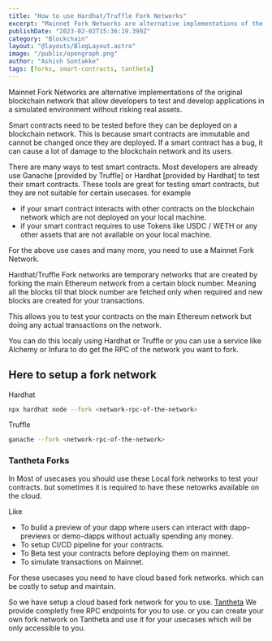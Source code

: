 ```yaml
---
title: "How to use Hardhat/Truffle Fork Networks"
excerpt: "Mainnet Fork Networks are alternative implementations of the original blockchain network that allow developers to test and develop applications in a simulated environment without risking real assets."
publishDate: "2023-02-02T15:36:19.399Z"
category: "Blockchain"
layout: "@layouts/BlogLayout.astro"
image: "/public/opengraph.png"
author: "Ashish Sontakke"
tags: [forks, smart-contracts, tantheta]
---
```


Mainnet Fork Networks are alternative implementations of the original blockchain network that allow developers to test and develop applications in a simulated environment without risking real assets.

Smart contracts need to be tested before they can be deployed on a blockchain network. This is because smart contracts are immutable and cannot be changed once they are deployed. 
If a smart contract has a bug, it can cause a lot of damage to the blockchain network and its users. 

There are many ways to test smart contracts. Most developers are already use Ganache [provided by Truffle] or Hardhat [provided by Hardhat] to test their smart contracts.
These tools are great for testing smart contracts, but they are not suitable for certain usecases.
for example
 - if your smart contract interacts with other contracts on the blockchain network which are not deployed on your local machine.
 - if your smart contract requires to use Tokens like USDC / WETH or any other assets that are not available on your local machine.

For the above use cases and many more, you need to use a Mainnet Fork Network.

Hardhat/Truffle Fork networks are temporary networks that are created by forking the main Ethereum network from a certain block number.
Meaning all the blocks till that block number are fetched only when required and new blocks are created for your transactions.

This allows you to test your contracts on the main Ethereum network but doing any actual transactions on the network.

You can do this localy using Hardhat or Truffle or you can use a service like Alchemy or Infura to do get the RPC of the network you want to fork.

## Here to setup a fork network

Hardhat

```bash
npx hardhat node --fork <network-rpc-of-the-network>
```

Truffle

```bash
ganache --fork <network-rpc-of-the-network>
```

### Tantheta Forks

In Most of usecases you should use these Local fork networks to test your contracts.
but sometimes it is required to have these netowrks available on the cloud.

Like 

- To build a preview of your dapp where users can interact with dapp-previews or demo-dapps without actually spending any money.
- To setup CI/CD pipeline for your contracts.
- To Beta test your contracts before deploying them on mainnet.
- To simulate transactions on Mainnet.

For these usecases you need to have cloud based fork networks. which can be costly to setup and maintain.

So we have setup a cloud based fork network for you to use. [Tantheta](https://tantheta.dev) 
We provide completly free RPC endpoints for you to use.
or you can create your own fork network on Tantheta and use it for your usecases which will be only accessible to you.

